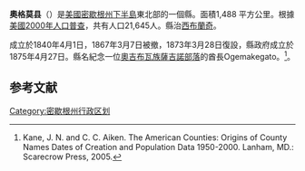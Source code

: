 {{noteTA
|T=zh-hans:奥格莫县 (密歇根州);zh-hk:奧格莫縣 (密歇根州);zh-tw:奧格莫郡 (密西根州);
|1=zh-hans:县;zh-hk:縣;zh-tw:郡;
}}

<!--[[File:Map_of_Michigan_highlighting_Ogemaw_County.svg|200px]]-->
{{Infobox U.S. County |
 county  = 奥格莫县|
 state = 密西根州 |
 en county  = Ogemaw County|
 en state = Michigan |
 seal =  |
 map = Map of Michigan highlighting Ogemaw County.svg |
 map size = 200|
 founded =  1840|
 seat = [[西布蘭奇_(密西根州)|西布蘭奇]] | 
 area = 1,488 [[平方公里|km²]] (575 [[平方英里|mi²]]) |
 area land = 1,462 km² (564 mi²) |
 area water = 27 km² (10 mi²) |
 area percentage = 1.80% |
 census yr = 2000|
 pop = 21,645 |
 density = 15|
 web = |
|}}
'''奧格莫县'''（{{lang-en|Ogemaw County}}）是[[美國|美國]][[密歇根州|密歇根州]][[下半島|下半島]]東北部的一個縣。面積1,488 平方公里。根據[[美國2000年人口普查|美國2000年人口普查]]，共有人口21,645人。縣治[[西布蘭奇_(密西根州)|西布蘭奇]]。

成立於1840年4月1日，1867年3月7日被撤，1873年3月28日復設，縣政府成立於1875年4月27日。縣名紀念一位[[奧吉布瓦族|奧吉布瓦族]][[薩吉諾部落|薩吉諾部落]]的酋長Ogemakegato。<ref>Kane, J. N. and C. C. Aiken. The American Counties: Origins of County Names Dates of Creation and Population Data 1950-2000. Lanham, MD.: Scarecrow Press, 2005.</ref>。

==参考文献==
<div class="references-small">
<references />
</div>
{{Michigan}}
{{Michigan-stub}}
{{DEFAULTSORT:Ogemaw}}
[[Category:密歇根州行政区划|Category:密歇根州行政区划]]